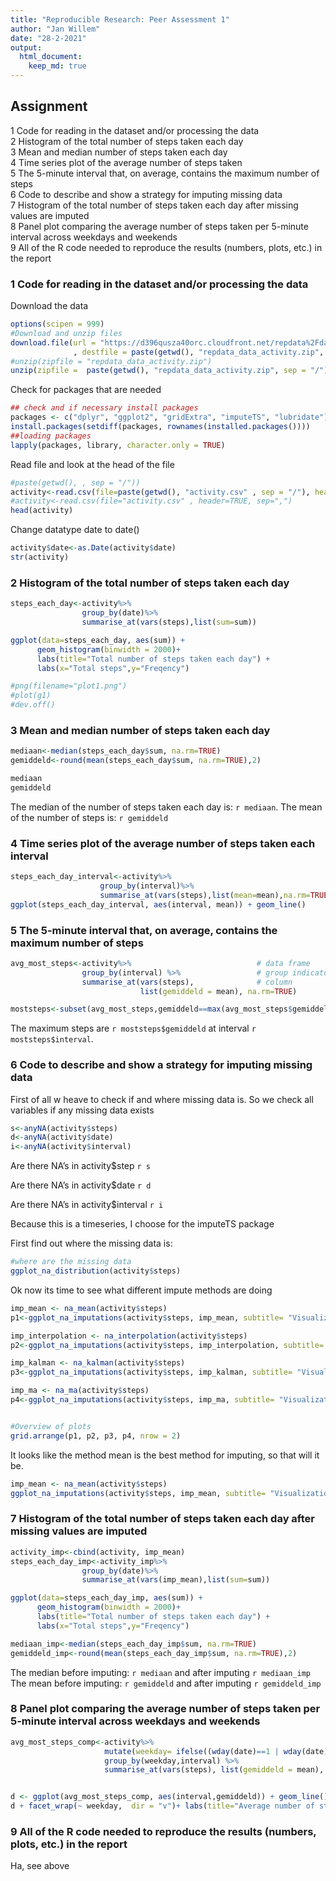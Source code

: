 ```yaml
---
title: "Reproducible Research: Peer Assessment 1"
author: "Jan Willem"
date: "28-2-2021"
output: 
  html_document:
    keep_md: true
---
```



## Assignment

1 Code for reading in the dataset and/or processing the data  
2 Histogram of the total number of steps taken each day  
3 Mean and median number of steps taken each day  
4 Time series plot of the average number of steps taken  
5 The 5-minute interval that, on average, contains the maximum number of steps  
6 Code to describe and show a strategy for imputing missing data  
7 Histogram of the total number of steps taken each day after missing values are imputed  
8 Panel plot comparing the average number of steps taken per 5-minute interval across weekdays and weekends  
9 All of the R code needed to reproduce the results (numbers, plots, etc.) in the report  


### 1 Code for reading in the dataset and/or processing the data

Download the data

```r
options(scipen = 999) 
#Download and unzip files
download.file(url = "https://d396qusza40orc.cloudfront.net/repdata%2Fdata%2Factivity.zip"
              , destfile = paste(getwd(), "repdata_data_activity.zip", sep = "/"))
#unzip(zipfile = "repdata_data_activity.zip")
unzip(zipfile =  paste(getwd(), "repdata_data_activity.zip", sep = "/"))
```
Check for packages that are needed 
```r
## check and if necessary install packages
packages <- c("dplyr", "ggplot2", "gridExtra", "imputeTS", "lubridate")
install.packages(setdiff(packages, rownames(installed.packages())))
##loading packages  
lapply(packages, library, character.only = TRUE)
```


Read file and look at the head of the file
```r
#paste(getwd(), , sep = "/"))
activity<-read.csv(file=paste(getwd(), "activity.csv" , sep = "/"), header=TRUE, sep=",")
#activity<-read.csv(file="activity.csv" , header=TRUE, sep=",")
head(activity)
```

Change datatype date to date()
```r
activity$date<-as.Date(activity$date)
str(activity)
```
### 2 Histogram of the total number of steps taken each day

```r
steps_each_day<-activity%>%
                group_by(date)%>%
                summarise_at(vars(steps),list(sum=sum))

ggplot(data=steps_each_day, aes(sum)) + 
      geom_histogram(binwidth = 2000)+ 
      labs(title="Total number of steps taken each day") +
      labs(x="Total steps",y="Freqency")

#png(filename="plot1.png")
#plot(g1)
#dev.off()
```

### 3 Mean and median number of steps taken each day

```r
mediaan<-median(steps_each_day$sum, na.rm=TRUE)
gemiddeld<-round(mean(steps_each_day$sum, na.rm=TRUE),2)

mediaan
gemiddeld
```


The median of the number of steps taken each day is:  `r mediaan`.
The mean of the number of steps is: `r gemiddeld`

### 4 Time series plot of the average number of steps taken each interval


```r
steps_each_day_interval<-activity%>%
                    group_by(interval)%>%
                    summarise_at(vars(steps),list(mean=mean),na.rm=TRUE)
ggplot(steps_each_day_interval, aes(interval, mean)) + geom_line() 

```

### 5 The 5-minute interval that, on average, contains the maximum number of steps

```r
avg_most_steps<-activity%>%                            # data frame
                group_by(interval) %>%                 # group indicator
                summarise_at(vars(steps),              # column
                             list(gemiddeld = mean), na.rm=TRUE)

moststeps<-subset(avg_most_steps,gemiddeld==max(avg_most_steps$gemiddeld))


```
The maximum steps are `r moststeps$gemiddeld` at interval `r moststeps$interval`.


### 6 Code to describe and show a strategy for imputing missing data


First of all w heave to check if and where missing data is.
So we check all variables if any missing data exists
```r
s<-anyNA(activity$steps)
d<-anyNA(activity$date)
i<-anyNA(activity$interval)


```
Are there NA's in activity$step `r s`    

Are there NA's in activity$date `r d`  

Are there NA's in activity$interval `r i`  

Because this is a timeseries, I choose for the imputeTS package

First find out where the missing data is:
```r
#where are the missing data
ggplot_na_distribution(activity$steps)
```

Ok now its time to see what different impute methods are doing
```r
imp_mean <- na_mean(activity$steps)
p1<-ggplot_na_imputations(activity$steps, imp_mean, subtitle= "Visualization of missing value replacements\nmethod=mean")

imp_interpolation <- na_interpolation(activity$steps)
p2<-ggplot_na_imputations(activity$steps, imp_interpolation, subtitle= "Visualization of missing value replacements\nmethod=interpolation")

imp_kalman <- na_kalman(activity$steps)
p3<-ggplot_na_imputations(activity$steps, imp_kalman, subtitle= "Visualization of missing value replacements\nmethod=kalman")

imp_ma <- na_ma(activity$steps)
p4<-ggplot_na_imputations(activity$steps, imp_ma, subtitle= "Visualization of missing value replacements \nmethod=ma")


#Overview of plots
grid.arrange(p1, p2, p3, p4, nrow = 2)

```


It looks like the method mean is the best method for imputing, so that will it be.
```r
imp_mean <- na_mean(activity$steps)
ggplot_na_imputations(activity$steps, imp_mean, subtitle= "Visualization of missing value replacements, method=mean")
```

### 7 Histogram of the total number of steps taken each day after missing values are imputed

```r
activity_imp<-cbind(activity, imp_mean)
steps_each_day_imp<-activity_imp%>%
                group_by(date)%>%
                summarise_at(vars(imp_mean),list(sum=sum))

ggplot(data=steps_each_day_imp, aes(sum)) + 
      geom_histogram(binwidth = 2000)+ 
      labs(title="Total number of steps taken each day") +
      labs(x="Total steps",y="Freqency")

mediaan_imp<-median(steps_each_day_imp$sum, na.rm=TRUE)
gemiddeld_imp<-round(mean(steps_each_day_imp$sum, na.rm=TRUE),2)


```
The median before imputing: `r mediaan` and after imputing `r mediaan_imp`
The mean before imputing: `r gemiddeld` and after imputing `r gemiddeld_imp`



### 8 Panel plot comparing the average number of steps taken per 5-minute interval across weekdays and weekends

```r
avg_most_steps_comp<-activity%>%   
                     mutate(weekday= ifelse((wday(date)==1 | wday(date)==7), "weekends", "weekdays")) %>%
                     group_by(weekday,interval) %>%                 
                     summarise_at(vars(steps), list(gemiddeld = mean), na.rm=TRUE)


d <- ggplot(avg_most_steps_comp, aes(interval,gemiddeld)) + geom_line() 
d + facet_wrap(~ weekday,  dir = "v")+ labs(title="Average number of steps taken per 5-minute interval ")


````


### 9 All of the R code needed to reproduce the results (numbers, plots, etc.) in the report


Ha,  see above

